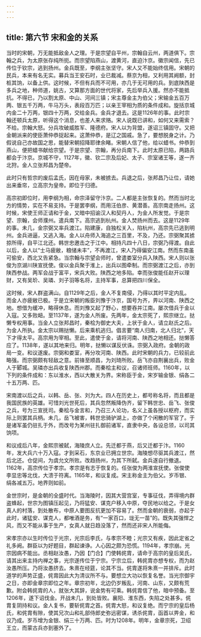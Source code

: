 ```yaml
---
---
---
```

title: 第六节 宋和金的关系
---




当时的宋朝，万无能抵敌金人之理。于是宗望自平州，宗翰自云州，两道俱下。宗翰之兵，为太原张存纯所扼。而宗望陷燕山，渡黄河，直迫汴京。徽宗闻信，先已传位于钦宗，逃到扬州。金兵既至，李纲主张坚守。宋人又不能始终信用。宋朝的民兵，本来有名无实。募兵当王安石时，业已裁减。蔡京为相，又利用其阙额，封桩其饷，以备上供。这时候，不但有兵而不可用，亦几于无可用的兵。到底陕西是多兵之地，种师道，姚古，又算那方面的世代将家，先后举兵入援。然亦不能抵抗。不得已，乃以割太原、中山、河间三镇；宋主尊金主为伯父；宋输金五百万两、银五千万两，牛马万头，表段百万匹；以亲王宰相为质的条件成和。旋括京城内金二十万两，银四十万两，交给金兵。金兵才退去。这是1126年的事。此时宗翰还顿兵太原，听得这个消息，也差人来求赂。宋人说既已讲和，如何又来需索？不给。宗翰大怒。分兵攻破威胜军、隆德府。宋人以为背盟，遂诏三镇固守。又把金朝派来的使臣萧仲恭捉起来。这萧仲恭，是辽之国戚。急了，要想脱身之计。乃假说自己亦故国之思，能替宋朝招降耶律余睹。宋朝人信了他，给以蜡书。仲恭到燕山，便把蜡书献给宗望。于是宗望、宗翰，再分兵南下。此时太原已陷，两路兵都会于汴京。京城不守，1127年，徽、钦二宗及后妃、太子、宗室诸王等，遂一齐北狩。金人立张邦昌为楚帝。

此时只有哲宗的废后孟氏，因在母家，未被掳去。兵退之后，张邦昌乃让位，请她出来垂帘，立高宗为皇帝。即位于归德。

高宗初即位时，用李纲为相，命宗泽留守汴京。二人都是主张恢复的。然而当时北方的情势，实在不易支持。于是罢李纲，而用汪伯彦、黄潜善。高宗南走扬州。这时候，宋使王师正请和于金，又暗中招谕汉人和契丹人，为金人所发觉。于是宗望、宗翰，会师濮州。遣兵南下。高宗逃到杭州。金人焚扬州而去。这是1129年的事。未几，金宗弼又率兵渡江。陷建康，自独松关入，陷杭州，高宗先已逃到明州。金兵进逼，又逃入海。金人以舟师入海追之三百里，不及，乃还。宗弼聚其掳掠所得，自平江北还。韩世忠邀击之于江中。相持凡四十八日，宗弼乃得渡。自此以后，金人以“士马疲敝，粮储未丰”，不再渡江，宋人乃得偏安江南。然而东南虽可偷安，西北又告紧急。当宗翰与宗望会师时，曾遣娄室分兵入陕西。宋人则以张俊为京湖川陕宣抚使。俊以金兵聚于淮上，出兵以图牵制。而宗弼渡江之后，亦到陕西参战。两军会战于富平，宋兵大败。陕西之地多陷。幸而张俊能任赵开以理财，又有吴玠、吴璘、刘子羽等名将，主持军事，总算把四川保全。

这时候，宋人群盗满山。自1129年之后，金人不复南侵，乃得以其时平定内乱。而金人亦疲敝已极。于是立宋朝的叛臣刘豫于汴京，国号为齐，畀以河南、陕西之地。想借为缓冲，略得休息。而刘豫又起了野心，想要吞并江南。屡次借兵于金以入寇。又多败衄。至1137年，遂为金人所废。先两年，金太宗死了，熙宗继立。挞懒专权用事。当金人立张邦昌时，秦桧为御史大夫，上状于金人，请立赵氏之后。为金人所执。金太宗以赐挞懒。后来乘机逃归。倡言要“南人归南，北人归北”，天下才得太平。高宗用为宰相。至此，遣使于金，请将河南、陕西之地相还。挞懒答应了。1138年，遂以其地来归。明年，挞懒以谋反伏诛。宗弼入政府。金朝的政局一变。和议遂废。宗弼和娄室，再分攻河南、陕西。此时宋朝的兵力，已较前此略强。而宗弼颇有轻敌之意。前锋至顺昌，为刘琦所败。岳飞亦自荆襄出兵，败金人于郾城。吴璘亦出兵收复陕西州郡。而秦桧主和议，召诸师班师。1160年，以下列的条件成和：东以淮水，西以大散关为界。宋称臣于金，宋岁输金银、绢各二十五万两、匹。

宋南渡以后之兵，以韩、岳、张、刘为大。四人在历史上，都号称名将，而且都是我国民族的英雄。可惜刘光世死后，其兵忽然叛降伪齐，留下韩世忠、岳飞、张俊之兵，号为三宣抚司。秦桧与金言和，乃召三人论功，名义上虽各授以枢府，而实际上则罢其兵柄。未几，岳飞被害，韩世忠骑驴湖上，亦做了个闲散的军官了。于是诸军虽仍驻扎于外，而改号为某州驻扎御前诸军，直隶中央，各设总领，以司其饷项。

和议成后八年，金熙宗被弑，海陵庶人立。先迁都于燕，后又迁都于汴。1160年，发大兵六十万入寇。才到采石，东京业已拥立世宗。海陵想尽驱其兵渡江，然后北还。仓促间，为虞允文所败。改趋扬州，为其下所弑。金兵遂自行撤退。1162年，高宗传位于孝宗。孝宗是有志于恢复的。任张俊为两淮宣抚使。张俊使李显忠等北伐，大溃于符离。1165年，和议复成。宋主称金主为伯父。岁币银、绢各减五万。地界则如前。

金世宗时，是金朝的全盛时代。当海陵时，因其大营宫室，专事征伐，弄得境内群盗蜂起，世宗为图镇压起见，乃将猛安、谋克户移入中原，夺民地以给之。于是女真人的村落，到处散布，中原人要图反抗更加不容易了。然而金朝的衰弱，亦起于此时，诸猛安、谋克人，都唯酒是务，有“一家百口，垅无一苗”的。既失其强悍之风，而又不能从事于生产，女真人就日趋没落了，然而还非宋人所能侮。

宋孝宗亦以生时传位于光宗，光宗后李氏，与孝宗不睦；光宗又有疾，因此定省之礼多阙。群臣以为好题目，群起谏诤。人心因之颇为恐慌。1194年，孝宗崩。光宗因病不能出。丞相赵汝愚，乃因【门合】门使韩侂胄，请命于高宗的皇后吴氏，请其出来主持内禅之事，光宗遂传位于宁宗。宁宗立后，韩侂胄亦想专权，而为赵汝愚所压。乃将汝愚挤去。朱熹在经筵，论其不当。侂胄遂将朱熹一并排斥。此时道学的声势正盛，侂胄因此大为清议所不与。要想立大功以恢复名誉。当光宗御宇之日，亦即金章宗即位之年。章宗初年，北边仍岁叛乱，河南、山东，又颇有荒歉。附会韩侂胄的人，就张大其辞，说金势有可乘。韩侂胄信了他，暗中预备。至1206年，遂下诏伐金。开战未几，到处皆败。襄阳、淮东西，失陷之处甚多。侂胄复阴持和议。金人复书，要斩侂胄之首。侂胄大怒，和议复绝。而宁宗的皇后杨氏，和侂胄有隙，使其兄次山和礼部侍郎史弥远密谋，诱杀侂胄，函首以畀金，和议乃成。岁币增为金银、绢三十万两、匹。时为1208年。明年，金章宗死，卫绍王立，而蒙古兵亦到塞外了。